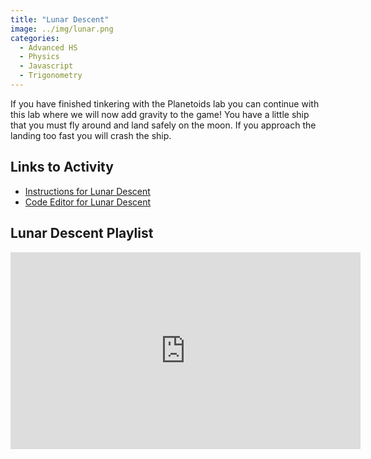 ```yaml
---
title: "Lunar Descent"
image: ../img/lunar.png
categories:
  - Advanced HS
  - Physics
  - Javascript
  - Trigonometry
---
```


If you have finished tinkering with the Planetoids lab you can continue with this lab where we will now add gravity to the game! You have a little ship that you must fly around and land safely on the moon. If you approach the landing too fast you will crash the ship.

## Links to Activity
* [Instructions for Lunar Descent](https://www.asc.ohio-state.edu/orban.14//physics_coding/lunardescent.html)
* [Code Editor for Lunar Descent](https://editor.p5js.org/ChrisOrban/sketches/H1a7VQYkf)

## Lunar Descent Playlist
<iframe width="560" height="315" src="https://www.youtube.com/embed/videoseries?si=-gkt8OpHqP9f9zwU&amp;list=PLISRe8GegO8Q492Lxtg7PyIRPOaCNNhXn" title="YouTube video player" frameborder="0" allow="accelerometer; autoplay; clipboard-write; encrypted-media; gyroscope; picture-in-picture; web-share" referrerpolicy="strict-origin-when-cross-origin" allowfullscreen></iframe>